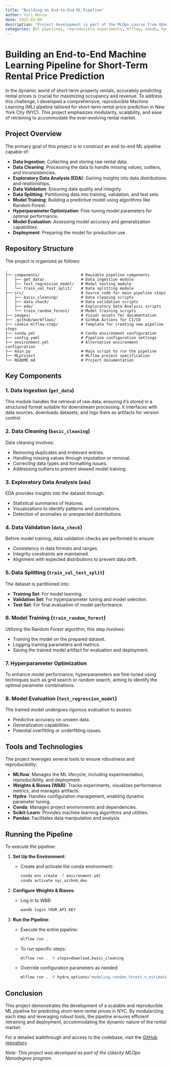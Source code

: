 ```yaml
---
title: "Building an End-to-End ML Pipeline"
author: Yuri Marca
date: 2025-02-09
description: "Project development is part of the MLOps course from Udacity"
categories: [ml pipelines, reproducible experiments, mlflow, wandb, hydra, python]
---
```


# Building an End-to-End Machine Learning Pipeline for Short-Term Rental Price Prediction

In the dynamic world of short-term property rentals, accurately predicting rental prices is crucial for maximizing occupancy and revenue. To address this challenge, I developed a comprehensive, reproducible Machine Learning (ML) pipeline tailored for short-term rental price prediction in New York City (NYC). This project emphasizes modularity, scalability, and ease of retraining to accommodate the ever-evolving rental market.

## Project Overview

The primary goal of this project is to construct an end-to-end ML pipeline capable of:

- **Data Ingestion**: Collecting and storing raw rental data.
- **Data Cleaning**: Processing the data to handle missing values, outliers, and inconsistencies.
- **Exploratory Data Analysis (EDA)**: Gaining insights into data distributions and relationships.
- **Data Validation**: Ensuring data quality and integrity.
- **Data Splitting**: Partitioning data into training, validation, and test sets.
- **Model Training**: Building a predictive model using algorithms like Random Forest.
- **Hyperparameter Optimization**: Fine-tuning model parameters for optimal performance.
- **Model Evaluation**: Assessing model accuracy and generalization capabilities.
- **Deployment**: Preparing the model for production use.

## Repository Structure

The project is organized as follows:

```
.
├── components/                  # Reusable pipeline components
│   ├── get_data/                # Data ingestion module
│   ├── test_regression_model/   # Model testing module
│   └── train_val_test_split/    # Data splitting module
├── src/                         # Source code for main pipeline steps
│   ├── basic_cleaning/          # Data cleaning scripts
│   ├── data_check/              # Data validation scripts
│   ├── eda/                     # Exploratory Data Analysis scripts
│   └── train_random_forest/     # Model training scripts
├── images/                      # Visual assets for documentation
├── .github/workflows/           # GitHub Actions for CI/CD
├── cookie-mlflow-step/          # Template for creating new pipeline steps
├── conda.yml                    # Conda environment configuration
├── config.yaml                  # Pipeline configuration settings
├── environment.yml              # Alternative environment configuration
├── main.py                      # Main script to run the pipeline
├── MLproject                    # MLflow project specification
└── README.md                    # Project documentation
```

## Key Components

### 1. Data Ingestion (`get_data`)

This module handles the retrieval of raw data, ensuring it's stored in a structured format suitable for downstream processing. It interfaces with data sources, downloads datasets, and logs them as artifacts for version control.

### 2. Data Cleaning (`basic_cleaning`)

Data cleaning involves:

- Removing duplicates and irrelevant entries.
- Handling missing values through imputation or removal.
- Correcting data types and formatting issues.
- Addressing outliers to prevent skewed model training.

### 3. Exploratory Data Analysis (`eda`)

EDA provides insights into the dataset through:

- Statistical summaries of features.
- Visualizations to identify patterns and correlations.
- Detection of anomalies or unexpected distributions.

### 4. Data Validation (`data_check`)

Before model training, data validation checks are performed to ensure:

- Consistency in data formats and ranges.
- Integrity constraints are maintained.
- Alignment with expected distributions to prevent data drift.

### 5. Data Splitting (`train_val_test_split`)

The dataset is partitioned into:

- **Training Set**: For model learning.
- **Validation Set**: For hyperparameter tuning and model selection.
- **Test Set**: For final evaluation of model performance.

### 6. Model Training (`train_random_forest`)

Utilizing the Random Forest algorithm, this step involves:

- Training the model on the prepared dataset.
- Logging training parameters and metrics.
- Saving the trained model artifact for evaluation and deployment.

### 7. Hyperparameter Optimization

To enhance model performance, hyperparameters are fine-tuned using techniques such as grid search or random search, aiming to identify the optimal parameter combinations.

### 8. Model Evaluation (`test_regression_model`)

The trained model undergoes rigorous evaluation to assess:

- Predictive accuracy on unseen data.
- Generalization capabilities.
- Potential overfitting or underfitting issues.

## Tools and Technologies

The project leverages several tools to ensure robustness and reproducibility:

- **MLflow**: Manages the ML lifecycle, including experimentation, reproducibility, and deployment.
- **Weights & Biases (W&B)**: Tracks experiments, visualizes performance metrics, and manages artifacts.
- **Hydra**: Handles configuration management, enabling dynamic parameter tuning.
- **Conda**: Manages project environments and dependencies.
- **Scikit-Learn**: Provides machine learning algorithms and utilities.
- **Pandas**: Facilitates data manipulation and analysis.

## Running the Pipeline

To execute the pipeline:

1. **Set Up the Environment**:
   - Create and activate the conda environment:
     ```bash
     conda env create -f environment.yml
     conda activate nyc_airbnb_dev
     ```

2. **Configure Weights & Biases**:
   - Log in to W&B:
     ```bash
     wandb login YOUR_API_KEY
     ```

3. **Run the Pipeline**:
   - Execute the entire pipeline:
     ```bash
     mlflow run .
     ```
   - To run specific steps:
     ```bash
     mlflow run . -P steps=download,basic_cleaning
     ```
   - Override configuration parameters as needed:
     ```bash
     mlflow run . -P hydra_options="modeling.random_forest.n_estimators=100 etl.min_price=50"
     ```

## Conclusion

This project demonstrates the development of a scalable and reproducible ML pipeline for predicting short-term rental prices in NYC. By modularizing each step and leveraging robust tools, the pipeline ensures efficient retraining and deployment, accommodating the dynamic nature of the rental market.

For a detailed walkthrough and access to the codebase, visit the [GitHub repository](https://github.com/yurimarca/build-ml-pipeline-for-short-term-rental-prices).

*Note: This project was developed as part of the Udacity MLOps Nanodegree program.*

